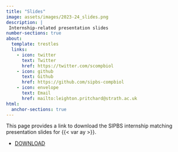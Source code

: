 ```yaml
---
title: "Slides"
image: assets/images/2023-24_slides.png
description: |
 Internship-related presentation slides
number-sections: true
about:
  template: trestles
  links:
    - icon: twitter
      text: Twitter
      href: https://twitter.com/scompbiol
    - icon: github
      text: Github
      href: https://github.com/sipbs-compbiol
    - icon: envelope
      text: Email
      href: mailto:leighton.pritchard@strath.ac.uk
html:
  anchor-sections: true
---
```


This page provides a link to download the SIPBS internship matching presentation slides for {{< var ay >}}.

- [DOWNLOAD]({{< var session.slides >}})